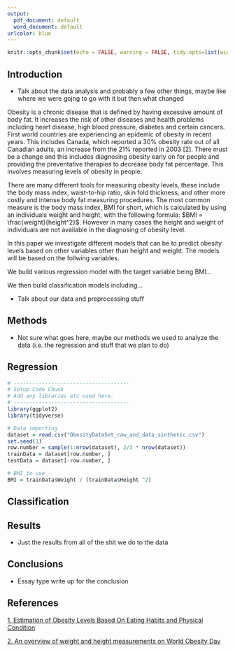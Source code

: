 ```yaml
---
output:
  pdf_document: default
  word_document: default
urlcolor: blue
---
```


```r
knitr::opts_chunk$set(echo = FALSE, warning = FALSE, tidy.opts=list(width.cutoff=90), tidy=TRUE)
```
\begin{center}
\Huge \textbf{Data 2010 Project}

\large Lucas Berzuk, Ethan Robson, Hugo Ng, Rodell Salonga

April 5, 2024

\end{center} 

## Introduction
- Talk about the data analysis and probably a few other things, maybe like where we were gojng to go with it but then what changed

Obesity is a chronic disease that is defined by having excessive amount of body fat. It increases the risk of other diseases and health problems including heart disease, high blood pressure, diabetes and certain cancers. First world countries are experiencing an epidemic of obesity in recent years. This includes Canada, which reported a 30% obesity rate out of all Canadian adults, an increase from the 21% reported in 2003 [2]. There must be a change and this includes diagnosing obesity early on for people and providing the preventative therapies to decrease body fat percentage. This involves measuring levels of obesity in people. 

There are many different tools for measuring obesity levels, these include the body mass index, waist-to-hip ratio, skin fold thickness, and other more costly and intense body fat measuring procedures. The most common measure is the body mass index, BMI for short, which is calculated by using an individuals weight and height, with the following formula: $BMI = \frac{weight}{height^2}$. However in many cases the height and weight of individuals are not available in the diagnosing of obesity level. 

In this paper we investigate different models that can be to predict obesity levels based on other variables other than height and weight. The models will be based on the follwing variables.

We build various regression model with the target variable being BMI...

We then build classification models including... 


- Talk about our data and preprocessing stuff


## Methods
- Not sure what goes here, maybe our methods we used to analyze the data (i.e. the regression and stuff that we plan to do)

## Regression
```r
# -------------------------------------
# Setup Code Chunk
# Add any libraries etc used here.
# -------------------------------------
library(ggplot2)
library(tidyverse)

# Data importing
dataset = read.csv("ObesityDataSet_raw_and_data_sinthetic.csv")
set.seed(1)
row.number = sample(1:nrow(dataset), 2/3 * nrow(dataset))
trainData = dataset[row.number, ]
testData = dataset[-row.number, ]

# BMI to use
BMI = trainData$Weight / (trainData$Height ^2)
```

## Classification 



## Results
- Just the results from all of the shit we do to the data

## Conclusions
- Essay type write up for the conclusion

## References
[1. Estimation of Obesity Levels Based On Eating Habits and Physical Condition](https://archive.ics.uci.edu/dataset/544/estimation+of+obesity+levels+based+on+eating+habits+and+physical+condition)

[2. An overview of weight and height measurements on World Obesity Day](https://www.statcan.gc.ca/o1/en/plus/5742-overview-weight-and-height-measurements-world-obesity-day)